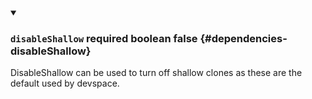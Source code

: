 
<details className="config-field" data-expandable="false" open>
<summary>

### `disableShallow` <span className="config-field-required" data-required="false">required</span> <span className="config-field-type">boolean</span> <span className="config-field-default">false</span> <span className="config-field-enum"></span> {#dependencies-disableShallow}

DisableShallow can be used to turn off shallow clones as these are the default used by devspace.

</summary>



</details>
